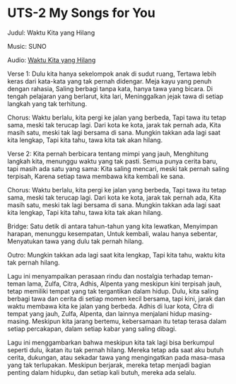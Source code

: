 # UTS-2 My Songs for You

Judul: Waktu Kita yang Hilang

Music: SUNO

Audio: [Waktu Kita yang Hilang](./Waktu%20Kita%20yang%20Hilang.mp3)

Verse 1:
Dulu kita hanya sekelompok anak di sudut ruang,
Tertawa lebih keras dari kata-kata yang tak pernah didengar.
Meja kayu yang penuh dengan rahasia,
Saling berbagi tanpa kata, hanya tawa yang bicara.
Di tengah pelajaran yang berlarut, kita lari,
Meninggalkan jejak tawa di setiap langkah yang tak terhitung.

Chorus:
Waktu berlalu, kita pergi ke jalan yang berbeda,
Tapi tawa itu tetap sama, meski tak terucap lagi.
Dari kota ke kota, jarak tak pernah ada,
Kita masih satu, meski tak lagi bersama di sana.
Mungkin takkan ada lagi saat kita lengkap,
Tapi kita tahu, tawa kita tak akan hilang.

Verse 2:
Kita pernah berbicara tentang mimpi yang jauh,
Menghitung langkah kita, menunggu waktu yang tak pasti.
Semua punya cerita baru, tapi masih ada satu yang sama:
Kita saling mencari, meski tak pernah saling terpisah,
Karena setiap tawa membawa kita kembali ke sana.

Chorus:
Waktu berlalu, kita pergi ke jalan yang berbeda,
Tapi tawa itu tetap sama, meski tak terucap lagi.
Dari kota ke kota, jarak tak pernah ada,
Kita masih satu, meski tak lagi bersama di sana.
Mungkin takkan ada lagi saat kita lengkap,
Tapi kita tahu, tawa kita tak akan hilang.

Bridge:
Satu detik di antara tahun-tahun yang kita lewatkan,
Menyimpan harapan, menunggu kesempatan,
Untuk kembali, walau hanya sebentar,
Menyatukan tawa yang dulu tak pernah hilang.

Outro:
Mungkin takkan ada lagi saat kita lengkap,
Tapi kita tahu, waktu kita tak pernah hilang.

Lagu ini menyampaikan perasaan rindu dan nostalgia terhadap teman-teman lama, Zulfa, Citra, Adhis, Alpenta yang meskipun kini terpisah jauh, tetap memiliki tempat yang tak tergantikan dalam hidup. Dulu, kita saling berbagi tawa dan cerita di setiap momen kecil bersama, tapi kini, jarak dan waktu membawa kita ke jalan yang berbeda. Adhis di luar kota, Citra di tempat yang jauh, Zulfa, Alpenta, dan lainnya menjalani hidup masing-masing. Meskipun kita jarang bertemu, kebersamaan itu tetap terasa dalam setiap percakapan, dalam setiap kabar yang saling dibagi.

Lagu ini menggambarkan bahwa meskipun kita tak lagi bisa berkumpul seperti dulu, ikatan itu tak pernah hilang. Mereka tetap ada saat aku butuh cerita, dukungan, atau sekadar tawa yang mengingatkan pada masa-masa yang tak terlupakan. Meskipun berjarak, mereka tetap menjadi bagian penting dalam hidupku, dan setiap kali butuh, mereka ada selalu.
